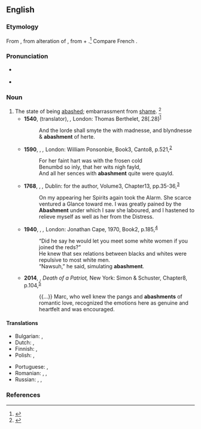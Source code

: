 ==English==

===Etymology===
From {{inh|en|enm|abaishment}}, from {{der|en|frm|abaissement||astonishment}} alteration of {{m|frm|esbaissement}}, from {{m|frm|esbaiss}} + {{m|frm|-ment}}.<ref>{{R:MW3 1976|page=2}}</ref> Compare French {{m|fr|ébahissement}}.

===Pronunciation===
* {{a|RP}} {{IPA|en|/əˈbæʃ.mənt/}}
* {{a|GenAm}} {{IPA|en|/əˈbæʃ.mənt/}}

===Noun===
{{en-noun|~}}

# The state of being [[abashed]]; embarrassment from [[shame]]. {{defdate|First attested from 1350 to 1470.}}<ref>{{R:SOED5|page=2}}</ref>
#* '''1540''', {{w|Myles Coverdale}} (translator), ''{{w|Great Bible|The Byble in Englyshe}},'' London: Thomas Berthelet, {{w|Deuteronomy}} 28[.28]<sup>[http://name.umdl.umich.edu/A10405.0001.001]</sup>
#*: And the lorde shall smyte the with madnesse, and blyndnesse & '''abashment''' of herte.
#* '''1590''', {{w|Edmund Spenser}}, ''{{w|The Faerie Queene}},'' London: William Ponsonbie, Book{{nbsp}}3, Canto{{nbsp}}8, p.{{nbsp}}521,<sup>[http://name.umdl.umich.edu/A12777.0001.001]</sup>
#*: For her faint hart was with the frosen cold
#*: Benumbd so inly, that her wits nigh fayld,
#*: And all her sences with '''abashment''' quite were quayld.
#* '''1768''', {{w|Henry Brooke (writer)|Henry Brooke}}, ''{{w|The Fool of Quality}},'' Dublin: for the author, Volume{{nbsp}}3, Chapter{{nbsp}}13, pp.{{nbsp}}35-36,<sup>[http://name.umdl.umich.edu/004836069.0001.003]</sup>
#*: On my appearing her Spirits again took the Alarm. She scarce ventured a Glance toward me. I was greatly pained by the '''Abashment''' under which I saw she laboured, and I hastened to relieve myself as well as her from the Distress.
#* '''1940''', {{w|Richard Wright (author)|Richard Wright}}, ''{{w|Native Son}},'' London: Jonathan Cape, 1970, Book{{nbsp}}2, p.{{nbsp}}185,<sup>[https://archive.org/details/in.ernet.dli.2015.499539/page/n221]</sup>
#*: “Did he say he would let you meet some white women if you joined the reds?”
#*: He knew that sex relations between blacks and whites were repulsive to most white men.
#*: “Nawsuh,” he said, simulating '''abashment'''.
#* '''2014''', {{w|Don Gutteridge (writer)|Don Gutteridge}}, ''Death of a Patriot,'' New York: Simon & Schuster, Chapter{{nbsp}}8, p.{{nbsp}}104,<sup>[https://archive.org/details/deathofpatriotma0000gutt]</sup>
#*: {{...}} Marc, who well knew the pangs and '''abashments''' of romantic love, recognized the emotions here as genuine and heartfelt and was encouraged.

====Translations====
{{trans-top|the state of being abashed; confusion from shame}}
* Bulgarian: {{t|bg|засраменост|sc=Cyrl}}, {{t+|bg|смущение|sc=Cyrl}}
* Dutch: {{t+|nl|verlegenheid|f}}, {{t|nl|moeilijk parket}}
* Finnish: {{t+|fi|häpeä}}, {{t+|fi|hämminki}}
* Polish: {{t+|pl|zmieszanie|n}}, {{t+|pl|zakłopotanie|n}}
{{trans-mid}}
* Portuguese: {{t+|pt|confusão}}, {{t+|pt|vergonha}}
* Romanian: {{t+|ro|jenă|f}}, {{t+|ro|rușine|f}}, {{t+|ro|rușinare|f}}
* Russian: {{t+|ru|расте́рянность|f}}, {{t+|ru|смуще́ние|n}}, {{t+|ru|замеша́тельство|n}}
{{trans-bottom}}

===References===
<references/>
